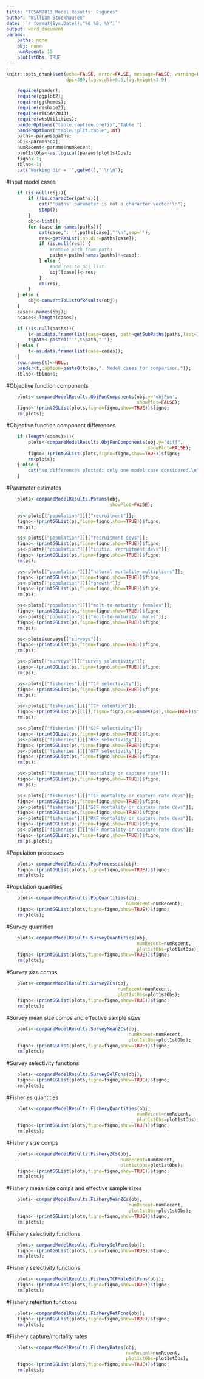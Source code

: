 ```yaml
---
title: "TCSAM2013 Model Results: Figures"
author: "William Stockhausen"
date: '`r format(Sys.Date(),"%d %B, %Y")`'
output: word_document
params: 
    paths: none
    obj: none
    numRecent: 15
    plot1stObs: TRUE
---
```


```r
knitr::opts_chunk$set(echo=FALSE, error=FALSE, message=FALSE, warning=FALSE,
                      dpi=300,fig.width=6.5,fig.height=3.9)
```

```r
    require(pander);
    require(ggplot2);
    require(ggthemes);
    require(reshape2);
    require(rTCSAM2013);
    require(wtsUtilities);
    panderOptions("table.caption.prefix","Table ")
    panderOptions("table.split.table",Inf)
    paths<-params$paths;
    obj<-params$obj;
    numRecent<-params$numRecent;
    plot1stObs<-as.logical(params$plot1stObs);
    figno<-1;
    tblno<-1;
    cat("Working dir = '",getwd(),"'\n\n");
```

#Input model cases
```r
    if (is.null(obj)){
        if (!is.character(paths)){
            cat("'paths' parameter is not a character vector!\n");
            stop();
        }
        obj<-list();
        for (case in names(paths)){
            cat(case,": '",paths[case],"'\n",sep='');
            res<-getResLst(inp.dir=paths[case]);
            if (is.null(res)) {
                #remove path from paths
                paths<-paths[names(paths)!=case];
            } else {
                #add res to obj list
                obj[[case]]<-res;
            }
            rm(res);
        }
    } else {
        obj<-convertToListOfResults(obj);
    }
    cases<-names(obj);
    ncases<-length(cases);
```

```r
    if (!is.null(paths)){ 
        t<-as.data.frame(list(case=cases, path=getSubPaths(paths,last=3)));
        t$path<-paste0("'",t$path,"'");
    } else {
        t<-as.data.frame(list(case=cases));
    }
    row.names(t)<-NULL;
    pander(t,caption=paste0(tblno,". Model cases for comparison."));
    tblno<-tblno+1;
```

#Objective function components
```r
    plots<-compareModelResults.ObjFunComponents(obj,y='objFun',
                                                showPlot=FALSE);
    figno<-(printGGList(plots,figno=figno,show=TRUE))$figno;
    rm(plots);
```
  
#Objective function component differences
```r
    if (length(cases)>1){
        plots<-compareModelResults.ObjFunComponents(obj,y="diff",
                                                    showPlot=FALSE);
        figno<-(printGGList(plots,figno=figno,show=TRUE))$figno;
        rm(plots);
    } else {
        cat("No differences plotted: only one model case considered.\n")
    }
```
  
#Parameter estimates
```r
    plots<-compareModelResults.Params(obj,
                                      showPlot=FALSE);
```
  
```r
    ps<-plots[["population"]][["recruitment"]];
    figno<-(printGGList(ps,figno=figno,show=TRUE))$figno;
    rm(ps);
```
  
```r
    ps<-plots[["population"]][["recruitment devs"]];
    figno<-(printGGList(ps,figno=figno,show=TRUE))$figno;
    ps<-plots[["population"]][["initial recruitment devs"]];
    figno<-(printGGList(ps,figno=figno,show=TRUE))$figno;
    rm(ps);
```
  
```r
    ps<-plots[["population"]][["natural mortality multipliers"]];
    figno<-(printGGList(ps,figno=figno,show=TRUE))$figno;
    ps<-plots[["population"]][["growth"]];
    figno<-(printGGList(ps,figno=figno,show=TRUE))$figno;
    rm(ps);
```
  
```r
    ps<-plots[["population"]][["molt-to-maturity: females"]];
    figno<-(printGGList(ps,figno=figno,show=TRUE))$figno;
    ps<-plots[["population"]][["molt-to-maturity: males"]];
    figno<-(printGGList(ps,figno=figno,show=TRUE))$figno;
    rm(ps);
```
  
```r
    ps<-plots$surveys[["surveys"]];
    figno<-(printGGList(ps,figno=figno,show=TRUE))$figno;
    rm(ps);
```
  
```r
    ps<-plots[["surveys"]][["survey selectivity"]];
    figno<-(printGGList(ps,figno=figno,show=TRUE))$figno;
    rm(ps);
```
  
```r
    ps<-plots[["fisheries"]][["TCF selectivity"]];
    figno<-(printGGList(ps,figno=figno,show=TRUE))$figno;
    rm(ps);
```
  
```r
    ps<-plots[["fisheries"]][["TCF retention"]];
    figno<-(printGGList(ps[[1]],figno=figno,cap=names(ps),show=TRUE))$figno;
    rm(ps);
```
  
```r
    ps<-plots[["fisheries"]][["SCF selectivity"]];
    figno<-(printGGList(ps,figno=figno,show=TRUE))$figno;
    ps<-plots[["fisheries"]][["RKF selectivity"]];
    figno<-(printGGList(ps,figno=figno,show=TRUE))$figno;
    ps<-plots[["fisheries"]][["GTF selectivity"]];
    figno<-(printGGList(ps,figno=figno,show=TRUE))$figno;
    rm(ps);
```
  
```r
    ps<-plots[["fisheries"]][["mortality or capture rate"]];
    figno<-(printGGList(ps,figno=figno,show=TRUE))$figno;
    rm(ps);
```
  
```r
    ps<-plots[["fisheries"]][["TCF mortality or capture rate devs"]];
    figno<-(printGGList(ps,figno=figno,show=TRUE))$figno;
    ps<-plots[["fisheries"]][["SCF mortality or capture rate devs"]];
    figno<-(printGGList(ps,figno=figno,show=TRUE))$figno;
    ps<-plots[["fisheries"]][["RKF mortality or capture rate devs"]];
    figno<-(printGGList(ps,figno=figno,show=TRUE))$figno;
    ps<-plots[["fisheries"]][["GTF mortality or capture rate devs"]];
    figno<-(printGGList(ps,figno=figno,show=TRUE))$figno;
    rm(ps,plots);
```
  
#Population processes
```r
    plots<-compareModelResults.PopProcesses(obj);
    figno<-(printGGList(plots,figno=figno,show=TRUE))$figno;
    rm(plots);
```
  
#Population quantities
```r
    plots<-compareModelResults.PopQuantities(obj,
                                            numRecent=numRecent);
    figno<-(printGGList(plots,figno=figno,show=TRUE))$figno;
    rm(plots);
```
  
#Survey quantities
```r
    plots<-compareModelResults.SurveyQuantities(obj,
                                                numRecent=numRecent,
                                                plot1stObs=plot1stObs);
    figno<-(printGGList(plots,figno=figno,show=TRUE))$figno;
    rm(plots);
```
  
#Survey size comps
```r
    plots<-compareModelResults.SurveyZCs(obj,
                                         numRecent=numRecent,
                                         plot1stObs=plot1stObs);
    figno<-(printGGList(plots,figno=figno,show=TRUE))$figno;
    rm(plots);
```
  
#Survey mean size comps and effective sample sizes
```r
    plots<-compareModelResults.SurveyMeanZCs(obj,
                                             numRecent=numRecent,
                                             plot1stObs=plot1stObs);
    figno<-(printGGList(plots,figno=figno,show=TRUE))$figno;
    rm(plots);
```
  
#Survey selectivity functions
```r
    plots<-compareModelResults.SurveySelFcns(obj);
    figno<-(printGGList(plots,figno=figno,show=TRUE))$figno;
    rm(plots);
```
  
#Fisheries quantities
```r
    plots<-compareModelResults.FisheryQuantities(obj,
                                                numRecent=numRecent,
                                                plot1stObs=plot1stObs);
    figno<-(printGGList(plots,figno=figno,show=TRUE))$figno;
    rm(plots);
```

#Fishery size comps
```r
    plots<-compareModelResults.FisheryZCs(obj,
                                          numRecent=numRecent,
                                          plot1stObs=plot1stObs);
    figno<-(printGGList(plots,figno=figno,show=TRUE))$figno;
    rm(plots);
```

#Fishery mean size comps and effective sample sizes
```r
    plots<-compareModelResults.FisheryMeanZCs(obj,
                                             numRecent=numRecent,
                                             plot1stObs=plot1stObs);
    figno<-(printGGList(plots,figno=figno,show=TRUE))$figno;
    rm(plots);
```
  
#Fishery selectivity functions
```r
    plots<-compareModelResults.FisherySelFcns(obj);
    figno<-(printGGList(plots,figno=figno,show=TRUE))$figno;
    rm(plots);
```
  
#Fishery selectivity functions
```r
    plots<-compareModelResults.FisheryTCFMaleSelFcns(obj);
    figno<-(printGGList(plots,figno=figno,show=TRUE))$figno;
    rm(plots);
```
  
#Fishery retention functions
```r
    plots<-compareModelResults.FisheryRetFcns(obj);
    figno<-(printGGList(plots,figno=figno,show=TRUE))$figno;
    rm(plots);
```
  
#Fishery capture/mortality rates
```r
    plots<-compareModelResults.FisheryRates(obj,
                                            numRecent=numRecent,
                                            plot1stObs=plot1stObs);
    figno<-(printGGList(plots,figno=figno,show=TRUE))$figno;
    rm(plots);
```
  
